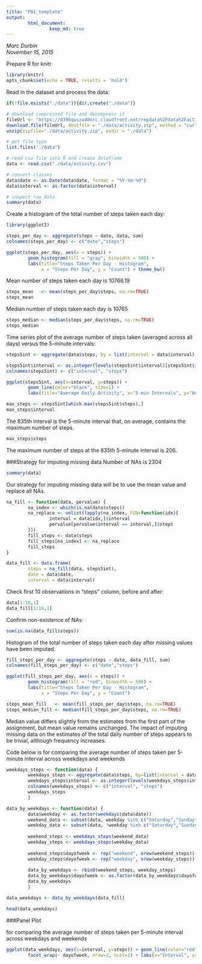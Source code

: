```yaml
---
title: "PA1_template"
output:
        html_document:
                keep_md: true
---
```


*Marc Durbin*  
*November 15, 2015*

Prepare R for knitr
```r
library(knitr)
opts_chunk$set(echo = TRUE, results = 'hold')
```

Read in the dataset and process the data:

```r
if(!file.exists("./data")){dir.create("./data")}

# download compressed file and decompress it
fileUrl <- "https://d396qusza40orc.cloudfront.net/repdata%2Fdata%2Factivity.zip"
download.file(fileUrl, destfile = "./data/activity.zip", method = "curl")
unzip(zipfile="./data/activity.zip", exdir = "./data")

# get file type
list.files("./data")

# read csv file into R and create dataframe
data <- read.csv("./data/activity.csv")

# convert classes
data$date <- as.Date(data$date, format = "%Y-%m-%d")
data$interval <- as.factor(data$interval)

# inspect raw data
summary(data)
```

Create a histogram of the total number of steps taken each day:

```r
library(ggplot2)

steps_per_day <- aggregate(steps ~ date, data, sum)
colnames(steps_per_day) <- c("date","steps")

ggplot(steps_per_day, aes(x = steps)) + 
        geom_histogram(fill = "gray", binwidth = 500) + 
        labs(title="Steps Taken Per Day - Histogram", 
             x = "Steps Per Day", y = "Count") + theme_bw()
```

Mean number of steps taken each day is 10766.19
```r
steps_mean   <- mean(steps_per_day$steps, na.rm=TRUE)
steps_mean
```
Median number of steps taken each day is 10765
```r
steps_median <- median(steps_per_day$steps, na.rm=TRUE)
steps_median
```
Time series plot of the average number of steps taken (averaged across all days) versus the 5-minute intervals:
```r
steps5int <- aggregate(data$steps, by = list(interval = data$interval), FUN=mean, na.rm=TRUE)

steps5int$interval <- as.integer(levels(steps5int$interval)[steps5int$interval])
colnames(steps5int) <- c("interval", "steps")

ggplot(steps5int, aes(x=interval, y=steps)) +   
        geom_line(color="black", size=1) +  
        labs(title="Average Daily Activity", x="5-min Intervals", y="Avg Number of Steps Taken")
```
```r
max_steps <- steps5int[which.max(steps5int$steps),]
max_steps$interval
```
The 835th interval is the 5-minute interval that, on average, contains the maximum number of steps.
```r
max_steps$steps
```
The maximum number of steps at the 835th 5-minute interval is 206.

###Strategy for imputing missing data
Number of NAs is 2304
```r
summary(data)
```
Our strategy for imputing missing data will be to use the mean value and replace all NAs.
```r
na_fill <- function(data, pervalue) {
        na_index <- which(is.na(data$steps))
        na_replace <- unlist(lapply(na_index, FUN=function(idx){
                interval = data[idx,]$interval
                pervalue[pervalue$interval == interval,]$steps
        }))
        fill_steps <- data$steps
        fill_steps[na_index] <- na_replace
        fill_steps
}

data_fill <- data.frame(  
        steps = na_fill(data, steps5int),  
        date = data$date,  
        interval = data$interval)
```
Check first 10 observations in "steps" column, before and after:
```r
data[1:10,1]
data_fill[1:10,1]
```
Confirm non-existence of NAs:
```r
sum(is.na(data_fill$steps))
```
Histogram of the total number of steps taken each day after missing values have been imputed.
```r
fill_steps_per_day <- aggregate(steps ~ date, data_fill, sum)
colnames(fill_steps_per_day) <- c("date","steps")

ggplot(fill_steps_per_day, aes(x = steps)) + 
        geom_histogram(fill = "red", binwidth = 500) + 
        labs(title="Steps Taken Per Day - Histogram", 
             x = "Steps Per Day", y = "Count")
```
```r
steps_mean_fill   <- mean(fill_steps_per_day$steps, na.rm=TRUE)
steps_median_fill <- median(fill_steps_per_day$steps, na.rm=TRUE)
```
Median value differs slightly from the estimates from the first part of the assignment, but mean value remains unchanged. The impact of imputing missing data on the estimates of the total daily number of steps appears to be trivial, although frequency increases.

Code below is for comparing the average number of steps taken per 5-minute interval across weekdays and weekends
```r
weekdays_steps <- function(data) {
        weekdays_steps <- aggregate(data$steps, by=list(interval = data$interval), FUN=mean, na.rm=T)
        weekdays_steps$interval <- as.integer(levels(weekdays_steps$interval)[weekdays_steps$interval])
        colnames(weekdays_steps) <- c("interval", "steps")
        weekdays_steps
        }

data_by_weekdays <- function(data) {
        data$weekday <- as.factor(weekdays(data$date))
        weekend_data <- subset(data, weekday %in% c("Saturday","Sunday"))
        weekday_data <- subset(data, !weekday %in% c("Saturday","Sunday"))
        
        weekend_steps <- weekdays_steps(weekend_data)
        weekday_steps <- weekdays_steps(weekday_data)
        
        weekend_steps$dayofweek <- rep("weekend", nrow(weekend_steps))
        weekday_steps$dayofweek <- rep("weekday", nrow(weekday_steps))
        
        data_by_weekdays <- rbind(weekend_steps, weekday_steps)
        data_by_weekdays$dayofweek <- as.factor(data_by_weekdays$dayofweek)
        data_by_weekdays
        }

data_weekdays <- data_by_weekdays(data_fill)

head(data_weekdays)
```

###Panel Plot
 
for comparing the average number of steps taken per 5-minute interval across weekdays and weekends

```r
ggplot(data_weekdays, aes(x=interval, y=steps)) + geom_line(color="red") + 
        facet_wrap(~ dayofweek, nrow=2, ncol=1) + labs(x="Interval", y="Steps")
```